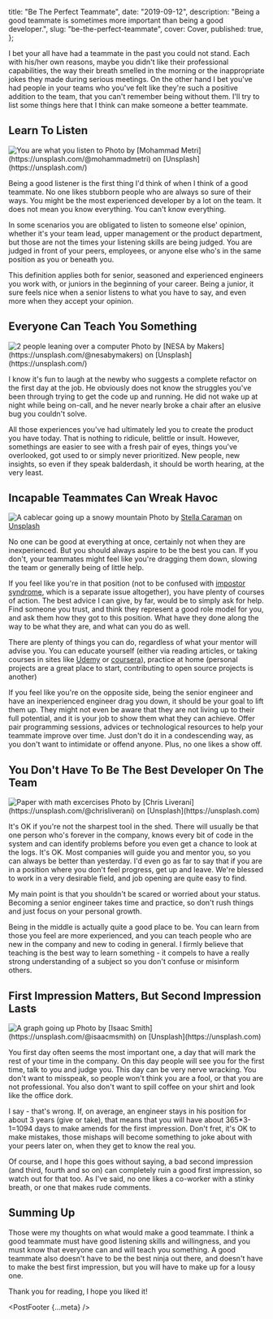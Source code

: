 
  title: "Be The Perfect Teammate",
  date: "2019-09-12",
  description:
    "Being a good teammate is sometimes more important than being a good developer.",
  slug: "be-the-perfect-teammate",
  cover: Cover,
  published: true,
};



<PostHeader meta={meta} />

I bet your all have had a teammate in the past you could not stand. Each with his/her own reasons, maybe you didn't like their professional capabilities, the way their breath smelled in the morning or the inappropriate jokes they made during serious meetings. On the other hand I bet you've had people in your teams who you've felt like they're such a positive addition to the team, that you can't remember being without them. I'll try to list some things here that I think can make someone a better teammate.

## Learn To Listen

<Image src={Listen} alt="You are what you listen to" placeholder="blur" />
Photo by [Mohammad Metri](https://unsplash.com/@mohammadmetri) on
[Unsplash](https://unsplash.com/)

Being a good listener is the first thing I'd think of when I think of a good teammate. No one likes stubborn people who are always so sure of their ways. You might be the most experienced developer by a lot on the team. It does not mean you know everything. You can't know everything.

In some scenarios you are obligated to listen to someone else' opinion, whether it's your team lead, upper management or the product department, but those are not the times your listening skills are being judged. You are judged in front of your peers, employees, or anyone else who's in the same position as you or beneath you.

This definition applies both for senior, seasoned and experienced engineers you work with, or juniors in the beginning of your career. Being a junior, it sure feels nice when a senior listens to what you have to say, and even more when they accept your opinion.

## Everyone Can Teach You Something

<Image src={Teach} alt="2 people leaning over a computer" placeholder="blur" />
Photo by [NESA by Makers](https://unsplash.com/@nesabymakers) on
[Unsplash](https://unsplash.com/)

I know it's fun to laugh at the newby who suggests a complete refactor on the first day at the job. He obviously does not know the struggles you've been through trying to get the code up and running. He did not wake up at night while being on-call, and he never nearly broke a chair after an elusive bug you couldn't solve.

All those experiences you've had ultimately led you to create the product you have today. That is nothing to ridicule, belittle or insult. However, somethings are easier to see with a fresh pair of eyes, things you've overlooked, got used to or simply never prioritized. New people, new insights, so even if they speak balderdash, it should be worth hearing, at the very least.

## Incapable Teammates Can Wreak Havoc

<Image
  src={Lift}
  alt="A cablecar going up a snowy mountain"
  placeholder="blur"
/>
Photo by [Stella Caraman](https://unsplash.com/@stellacaraman) on
[Unsplash](https://unsplash.com/)

No one can be good at everything at once, certainly not when they are inexperienced. But you should always aspire to be the best you can. If you don't, your teammates might feel like you're dragging them down, slowing the team or generally being of little help.

If you feel like you're in that position (not to be confused with [impostor syndrome](https://en.wikipedia.org/wiki/Impostor_syndrome), which is a separate issue altogether), you have plenty of courses of action. The best advice I can give, by far, would be to simply ask for help. Find someone you trust, and think they represent a good role model for you, and ask them how they got to this position. What have they done along the way to be what they are, and what can you do as well.

There are plenty of things you can do, regardless of what your mentor will advise you. You can educate yourself (either via reading articles, or taking courses in sites like [Udemy](https://www.udemy.com) or [coursera](https://www.coursera.org)), practice at home (personal projects are a great place to start, contributing to open source projects is another)

If you feel like you're on the opposite side, being the senior engineer and have an inexperienced engineer drag you down, it should be your goal to lift them up. They might not even be aware that they are not living up to their full potential, and it is your job to show them what they can achieve. Offer pair programming sessions, advices or technological resources to help your teammate improve over time. Just don't do it in a condescending way, as you don't want to intimidate or offend anyone. Plus, no one likes a show off.

## You Don't Have To Be The Best Developer On The Team

<Image src={Text} alt="Paper with math excercises" placeholder="blur" />
Photo by [Chris Liverani](https://unsplash.com/@chrisliverani) on
[Unsplash](https://unsplash.com)

It's OK if you're not the sharpest tool in the shed. There will usually be that one person who's forever in the company, knows every bit of code in the system and can identify problems before you even get a chance to look at the logs. It's OK. Most companies will guide you and mentor you, so you can always be better than yesterday. I'd even go as far to say that if you are in a position where you don't feel progress, get up and leave. We're blessed to work in a very desirable field, and job opening are quite easy to find.

My main point is that you shouldn't be scared or worried about your status. Becoming a senior engineer takes time and practice, so don't rush things and just focus on your personal growth.

Being in the middle is actually quite a good place to be. You can learn from those you feel are more experienced, and you can teach people who are new in the company and new to coding in general. I firmly believe that teaching is the best way to learn something - it compels to have a really strong understanding of a subject so you don't confuse or misinform others.

## First Impression Matters, But Second Impression Lasts

<Image src={Cover} alt="A graph going up" placeholder="blur" />
Photo by [Isaac Smith](https://unsplash.com/@isaacmsmith) on
[Unsplash](https://unsplash.com)

You first day often seems the most important one, a day that will mark the rest of your time in the company. On this day people will see you for the first time, talk to you and judge you. This day can be very nerve wracking. You don't want to misspeak, so people won't think you are a fool, or that you are not professional. You also don't want to spill coffee on your shirt and look like the office dork.

I say - that's wrong. If, on average, an engineer stays in his position for about 3 years (give or take), that means that you will have about 365\*3-1=1094 days to make amends for the first impression. Don't fret, it's OK to make mistakes, those mishaps will become something to joke about with your peers later on, when they get to know the real you.

Of course, and I hope this goes without saying, a bad second impression (and third, fourth and so on) can completely ruin a good first impression, so watch out for that too. As I've said, no one likes a co-worker with a stinky breath, or one that makes rude comments.

## Summing Up

Those were my thoughts on what would make a good teammate. I think a good teammate must have good listening skills and willingness, and you must know that everyone can and will teach you something. A good teammate also doesn't have to be the best ninja out there, and doesn't have to make the best first impression, but you will have to make up for a lousy one.

Thank you for reading, I hope you liked it!

<PostFooter {...meta} />
